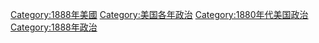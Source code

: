 [[Category:1888年美國|Category:1888年美國]]
[[Category:美国各年政治|Category:美国各年政治]]
[[Category:1880年代美国政治|Category:1880年代美国政治]]
[[Category:1888年政治|Category:1888年政治]]